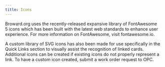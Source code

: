 ```yaml
---
title: Icons
---
```


Broward.org uses the recently-released expansive library of FontAwesome 5 icons which has been built with the latest web standards to enhance user experience. For more information on FontAwesome, visit fontawesome.io.

A custom library of SVG icons has also been made for use specifically in the Quick Links section to visually assist the recognition of linked cards. Additional icons can be created if existing icons do not properly represent a link. To have a custom icon created, submit a work order request to OPC.
